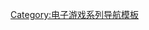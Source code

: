 {{Navbox
| name   = 求生之路系列
| title  = {{link-en|求生之路系列|Left 4 Dead (series)}}
| state = {{{state|autocollapse}}}
| listclass = hlist

| group1 = 遊戲
| list1  = 
* [[求生之路]]
* [[求生之路2|2]]

| group2 = 開發
| list2  =
* [[Valve]]
* [[Turtle Rock工作室]]

| group3 = 相關條目
| list3  =
* {{link-en|Pixel Force: Left 4 Dead}}
* {{link-en|求生之路：牺牲|Left 4 Dead: The Sacrifice}}
* [[生化危機6]]
* [[僵尸部队三部曲]]
* [[喋血復仇]]
* [[黎明杀机 (游戏)|黎明杀机]]
}}<noinclude>
{{collapsible option}}

{{DEFAULTSORT:Left 4 Dead}}
[[Category:电子游戏系列导航模板]]

</noinclude>
